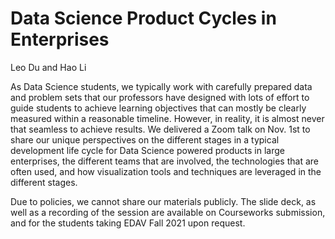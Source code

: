 # Data Science Product Cycles in Enterprises 

Leo Du and Hao Li

As Data Science students, we typically work with carefully prepared data and problem sets that our professors have designed with lots of effort to guide students to achieve learning objectives that can mostly be clearly measured within a reasonable timeline. However, in reality, it is almost never that seamless to achieve results. We delivered a Zoom talk on Nov. 1st to share our unique perspectives on the different stages in a typical development life cycle for Data Science powered products in large enterprises, the different teams that are involved, the technologies that are often used, and how visualization tools and techniques are leveraged in the different stages.

Due to policies, we cannot share our materials publicly. The slide deck, as well as a recording of the session are available on Courseworks submission, and for the students taking EDAV Fall 2021 upon request.
